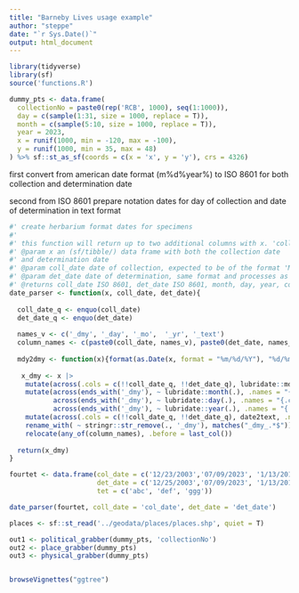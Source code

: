 ```yaml
---
title: "Barneby Lives usage example"
author: "steppe"
date: "`r Sys.Date()`"
output: html_document
---
```



```r
library(tidyverse)
library(sf)
source('functions.R')
```


```r
dummy_pts <- data.frame(
  collectionNo = paste0(rep('RCB', 1000), seq(1:1000)),
  day = c(sample(1:31, size = 1000, replace = T)),
  month = c(sample(5:10, size = 1000, replace = T)),
  year = 2023,
  x = runif(1000, min = -120, max = -100), 
  y = runif(1000, min = 35, max = 48)
) %>% sf::st_as_sf(coords = c(x = 'x', y = 'y'), crs = 4326)

```


 first convert from american date format (m%d%year%) to ISO 8601 for both collection and determination date 

 second from ISO 8601 prepare notation dates for day of collection and date of determination in text format



```r


#' create herbarium format dates for specimens
#' 
#' this function will return up to two additional columns with x. 'coll_date_text' a text format for the date of collection and 'det_date_text" a shorter text format date for identification
#' @param x an (sf/tibble/) data frame with both the collection date
#' and determination date
#' @param coll_date date of collection, expected to be of the format 'MM/DD/YYYY', minor checks for compliance to the format will be carried out before returning an error.
#' @param det_date date of determination, same format and processes as above. 
#' @returns coll_date ISO 8601, det_date ISO 8601, month, day, year, coll_date_text, det_date_text columns for printing onto the label
date_parser <- function(x, coll_date, det_date){
  
  coll_date_q <- enquo(coll_date)
  det_date_q <- enquo(det_date)
  
  names_v <- c('_dmy', '_day', '_mo',  '_yr', '_text')
  column_names <- c(paste0(coll_date, names_v), paste0(det_date, names_v) )
  
  mdy2dmy <- function(x){format(as.Date(x, format = "%m/%d/%Y"), "%d/%m/%Y")}
  
   x_dmy <- x |> 
    mutate(across(.cols = c(!!coll_date_q, !!det_date_q), lubridate::mdy, .names = "{.col}_dmy")) |>
    mutate(across(ends_with('_dmy'), ~ lubridate::month(.), .names = "{.col}_mo"),
           across(ends_with('_dmy'), ~ lubridate::day(.), .names = "{.col}_day"),
           across(ends_with('_dmy'), ~ lubridate::year(.), .names = "{.col}_yr")) |>
    mutate(across(.cols = c(!!coll_date_q, !!det_date_q), date2text, .names = '{.col}_text')) |>
    rename_with( ~ stringr::str_remove(., '_dmy'), matches("_dmy_.*$")) |>
    relocate(any_of(column_names), .before = last_col())
  
  return(x_dmy)
}

```

```r

fourtet <- data.frame(col_date = c('12/23/2003','07/09/2023', '1/13/2016'),
                      det_date = c('12/25/2003','07/09/2023', '1/13/2016'),
                      tet = c('abc', 'def', 'ggg'))

date_parser(fourtet, coll_date = 'col_date', det_date = 'det_date')

```




```r

places <- sf::st_read('../geodata/places/places.shp', quiet = T)

out1 <- political_grabber(dummy_pts, 'collectionNo')
out2 <- place_grabber(dummy_pts)
out3 <- physical_grabber(dummy_pts)


browseVignettes("ggtree")
```

